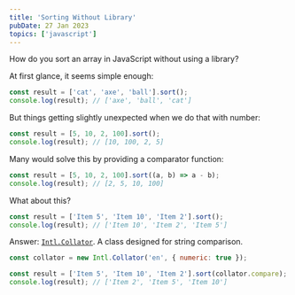 ```yaml
---
title: 'Sorting Without Library'
pubDate: 27 Jan 2023
topics: ['javascript']
---
```



How do you sort an array in JavaScript without using a library?

At first glance, it seems simple enough:

<LiveEditor>

```js
const result = ['cat', 'axe', 'ball'].sort();
console.log(result); // ['axe', 'ball', 'cat']
```

</LiveEditor>

But things getting slightly unexpected when we do that with number:

<LiveEditor>

```js
const result = [5, 10, 2, 100].sort();
console.log(result); // [10, 100, 2, 5]
```

</LiveEditor>

Many would solve this by providing a comparator function:

<LiveEditor>

```js
const result = [5, 10, 2, 100].sort((a, b) => a - b);
console.log(result); // [2, 5, 10, 100]
```

</LiveEditor>

What about this?

<LiveEditor>

```js
const result = ['Item 5', 'Item 10', 'Item 2'].sort();
console.log(result); // ['Item 10', 'Item 2', 'Item 5']
```

</LiveEditor>

Answer: [`Intl.Collator`](https://developer.mozilla.org/en-US/docs/Web/JavaScript/Reference/Global_Objects/Intl/Collator). A class designed for string comparison.

<LiveEditor>

```js
const collator = new Intl.Collator('en', { numeric: true });

const result = ['Item 5', 'Item 10', 'Item 2'].sort(collator.compare);
console.log(result); // ['Item 2', 'Item 5', 'Item 10']
```

</LiveEditor>
